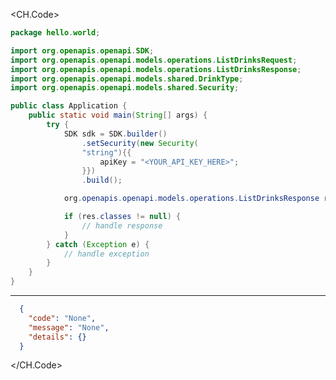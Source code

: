 
<CH.Code>
```java ListDrinks.java
package hello.world;

import org.openapis.openapi.SDK;
import org.openapis.openapi.models.operations.ListDrinksRequest;
import org.openapis.openapi.models.operations.ListDrinksResponse;
import org.openapis.openapi.models.shared.DrinkType;
import org.openapis.openapi.models.shared.Security;

public class Application {
    public static void main(String[] args) {
        try {
            SDK sdk = SDK.builder()
                .setSecurity(new Security(
                "string"){{
                    apiKey = "<YOUR_API_KEY_HERE>";
                }})
                .build();

            org.openapis.openapi.models.operations.ListDrinksResponse res = sdk.drinks.listDrinks(DrinkType.OTHER);

            if (res.classes != null) {
                // handle response
            }
        } catch (Exception e) {
            // handle exception
        }
    }
}
```
---

```json Example Response
  {
    "code": "None",
    "message": "None",
    "details": {}
  }
```
</CH.Code>
